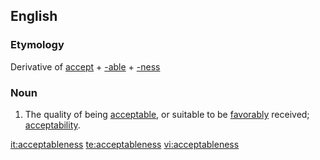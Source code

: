 ==English==

===Etymology===
Derivative of [[accept]] + [[-able]] + [[-ness]]

===Noun===
#The quality of being [[acceptable]], or suitable to be [[favorably]] received; [[acceptability]].

[[it:acceptableness]]
[[te:acceptableness]]
[[vi:acceptableness]]